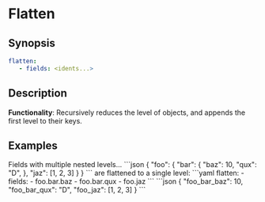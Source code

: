 # Flatten

## Synopsis

```yaml {2}
flatten:
   - fields: <idents...>
```

## Description

**Functionality**: Recursively reduces the level of objects, and appends the first level to their keys.

## Examples

<ExampleTable>
   <Description>
      Fields with multiple nested levels...
   </Description>
   <SampleCode>
      ```json
      {
         "foo": {
            "bar": {
               "baz": 10,
               "qux": "D",
            },
            "jaz": [1, 2, 3]
         }
      }
      ```
   </SampleCode>

   <Description>
      are flattened to a single level:
   </Description>
   <SampleCode>
   ```yaml
   flatten:
      - fields:
         - foo.bar.baz
         - foo.bar.qux
         - foo.jaz
   ```
   ```json
   {
      "foo_bar_baz": 10,
      "foo_bar_qux": "D",
      "foo_jaz": [1, 2, 3]
   }
   ```
   </SampleCode>
</ExampleTable>
